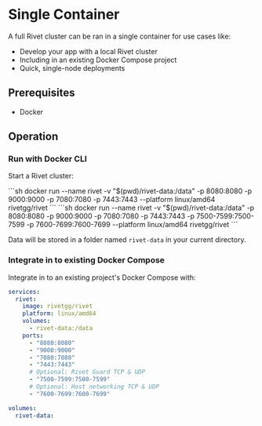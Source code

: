 # Single Container

A full Rivet cluster can be ran in a single container for use cases like:

- Develop your app with a local Rivet cluster
- Including in an existing Docker Compose project
- Quick, single-node deployments

## Prerequisites

- Docker

## Operation

### Run with Docker CLI

Start a Rivet cluster:

<Tabs>
<Tab title="Recommended">
```sh
docker run --name rivet -v "$(pwd)/rivet-data:/data" -p 8080:8080 -p 9000:9000 -p 7080:7080 -p 7443:7443 --platform linux/amd64 rivetgg/rivet
```
</Tab>
<Tab title="With Host Networking & TCP & UDP">
```sh
docker run --name rivet -v "$(pwd)/rivet-data:/data" -p 8080:8080 -p 9000:9000 -p 7080:7080 -p 7443:7443 -p 7500-7599:7500-7599 -p 7600-7699:7600-7699 --platform linux/amd64 rivetgg/rivet
```
</Tab>
</Tabs>

Data will be stored in a folder named `rivet-data` in your current directory.

### Integrate in to existing Docker Compose

Integrate in to an existing project's Docker Compose with:

```yaml
services:
  rivet:
    image: rivetgg/rivet
    platform: linux/amd64
    volumes:
      - rivet-data:/data
    ports:
      - "8080:8080"
      - "9000:9000"
      - "7080:7080"
      - "7443:7443"
      # Optional: Rivet Guard TCP & UDP
      - "7500-7599:7500-7599"
      # Optional: Host networking TCP & UDP
      - "7600-7699:7600-7699"

volumes:
  rivet-data:
```

